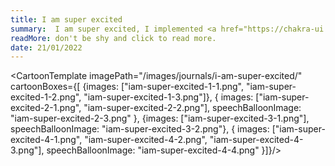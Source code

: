 ```yaml
---
title: I am super excited
summary:  I am super excited, I implemented <a href="https://chakra-ui.com/" style="fontWeight:bold; color:#4299E1"> Chakra-UI </a> to my website. It was a little tough. But guess what? I did it. Do you know how?
readMore: don't be shy and click to read more.
date: 21/01/2022
---
```


<CartoonTemplate
    imagePath="/images/journals/i-am-super-excited/"
    cartoonBoxes={[
        {images: ["iam-super-excited-1-1.png", "iam-super-excited-1-2.png", "iam-super-excited-1-3.png"]},
        {
            images: ["iam-super-excited-2-1.png", "iam-super-excited-2-2.png"],
            speechBalloonImage: "iam-super-excited-2-3.png"
        },
        {images: ["iam-super-excited-3-1.png"], speechBalloonImage: "iam-super-excited-3-2.png"},
        {
            images: ["iam-super-excited-4-1.png", "iam-super-excited-4-2.png", "iam-super-excited-4-3.png"],
            speechBalloonImage: "iam-super-excited-4-4.png"
        }]}/>












